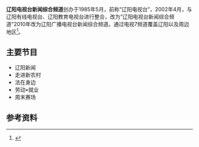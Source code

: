 {{Multiple issues|
{{refimprove|time=2015-01-13T22:30+08:00}}
{{Copy edit|time=2021-03-05T12:43:13+00:00}}
}}
{{TV channel|[[辽阳电视台|辽阳电视台]]}}
{{頻道資訊
| 頻道名稱         = 辽阳电视台新闻综合频道
| 頻道圖片檔案     = 
| 頻道圖片尺寸     = 150px
| 所屬國家         = {{PRC}}
| 總部所在         = {{CHN}}[[辽宁|辽宁]][[辽阳|辽阳]]
| 播放地區         = [[辽宁省|辽宁省]][[辽阳市|辽阳市]]
| 開播日期         = 1985年5月
| 無線電視供應商01 = [[辽宁省|辽宁省]][[辽阳市|辽阳市]]
| 無線電視頻道數01 = DS-7频道
| 有線電視供應商01 = 辽阳市有线电视网
| 有線電視頻道數01 = 视情况而定
| 頻道官方網站     = http://www.lyradio.com/dshxw/Index.asp
| 備註             =
|}}
'''辽阳电视台新闻综合频道'''创办于1985年5月，前称“辽阳电视台”，2002年4月，与辽阳有线电视台、辽阳教育电视台进行整合，改为“辽阳电视台新闻综合频道”2010年改为辽阳广播电视台新闻综合频道。通过电视7频道覆盖辽阳以及周边地区<ref>{{Cite web |url=http://www.lyradio.com/dshxw/Index.asp |title=辽阳广播电视台 新闻综合频道 |publisher=辽阳广播电视网 |accessdate=2015-01-07 |deadurl=yes |archiveurl=https://web.archive.org/web/20150215112752/http://lyradio.com/dshxw/Index.asp |archivedate=2015-02-15 }}</ref>。

==主要节目==
*辽阳新闻
*走进新农村
*法在身边
*劳动•就业
*周末赛场

==参考资料==
{{reflist}}